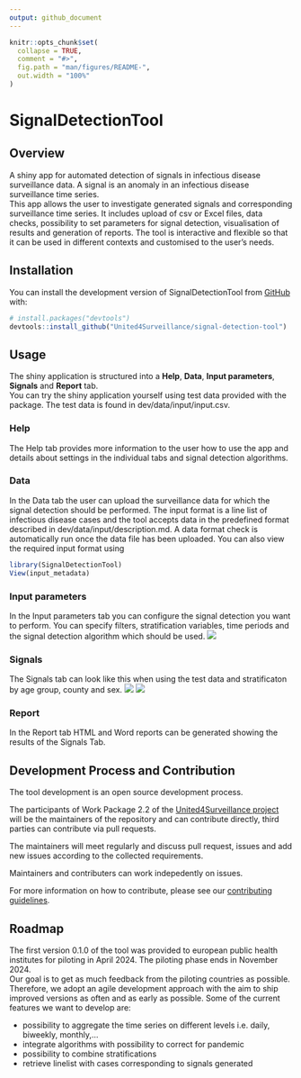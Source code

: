```yaml
---
output: github_document
---
```


<!-- README.md is generated from README.Rmd. Please edit that file -->

```r
knitr::opts_chunk$set(
  collapse = TRUE,
  comment = "#>",
  fig.path = "man/figures/README-",
  out.width = "100%"
)
```

# SignalDetectionTool

<!-- badges: start -->
<!-- badges: end -->
## Overview

A shiny app for automated detection of signals in infectious disease surveillance data. A signal is an anomaly in an infectious disease surveillance time series.  
This app allows the user to investigate generated signals and corresponding surveillance time series. It includes upload of csv or Excel files, data checks, possibility to set parameters for signal detection, visualisation of results and generation of reports. The tool is interactive and flexible so that it can be used in different contexts and customised to the user’s needs.

## Installation

You can install the development version of SignalDetectionTool from [GitHub](https://github.com/United4Surveillance/signal-detection-tool) with:

``` r
# install.packages("devtools")
devtools::install_github("United4Surveillance/signal-detection-tool")
```

## Usage

The shiny application is structured into a **Help**, **Data**, **Input parameters**, **Signals** and **Report** tab.  
You can try the shiny application yourself using test data provided with the package. The test data is found in dev/data/input/input.csv.  

### Help
The Help tab provides more information to the user how to use the app and details about settings in the individual tabs and signal detection algorithms.

### Data
In the Data tab the user can upload the surveillance data for which the signal detection should be performed. The input format is a line list of infectious disease cases and the tool accepts data in the predefined format described in dev/data/input/description.md. A data format check is automatically run once the data file has been uploaded. You can also view the required input format using
```r
library(SignalDetectionTool)
View(input_metadata)
```

### Input parameters
In the Input parameters tab you can configure the signal detection you want to perform. You can specify filters, stratification variables, time periods and the signal detection algorithm which should be used.
![](man/figures/README-input-parameters-tab.PNG)

### Signals
The Signals tab can look like this when using the test data and stratificaton by age group, county and sex. 
![](man/figures/README-signals-tab-1.PNG)
![](man/figures/README-signals-tab-2.PNG)

### Report
In the Report tab HTML and Word reports can be generated showing the results of the Signals Tab.

## Development Process and Contribution
The tool development is an open source development process.

The participants of Work Package 2.2 of the [United4Surveillance project][United4Surveillance] will be the maintainers of the repository and can contribute directly, third parties can contribute via pull requests.

The maintainers will meet regularly and discuss pull request, issues and add new issues according to the collected requirements.

Maintainers and contributers can work indepedently on issues.

For more information on how to contribute, please see our [contributing guidelines](https://github.com/United4Surveillance/signal-detection-tool/blob/main/.github/CONTRIBUTING.md).

## Roadmap
The first version 0.1.0 of the tool was provided to european public health institutes for piloting in April 2024. The piloting phase ends in November 2024.  
Our goal is to get as much feedback from the piloting countries as possible.
Therefore, we adopt an agile development approach with the aim to ship improved versions as often and as early as possible.
Some of the current features we want to develop are:  

* possibility to aggregate the time series on different levels i.e. daily, biweekly, monthly,...
* integrate algorithms with possibility to correct for pandemic
* possibility to combine stratifications
* retrieve linelist with cases corresponding to signals generated


[United4Surveillance]: https://united4surveillance.eu/
